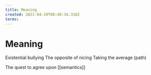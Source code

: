 ```yaml
---
title: Meaning
created: 2021-04-20T08:40:34.316Z
terms:
---
```


# Meaning

Existential bullying
The opposite of nicing
Taking the average (path)

The quest to agree upon [[semantics]]
